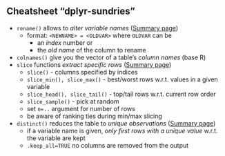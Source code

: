 


## Cheatsheet "dplyr-sundries"

- `rename()` allows to *alter variable names* ([Summary page](https://dplyr.tidyverse.org/reference/rename.html))
  - format: `<NEWNAME> = <OLDVAR>` where `OLDVAR` can be
    - an *index* number or 
    - the *old name* of the column to rename
- `colnames()` give you the vector of a table's *column names* (base R)
- `slice` functions *extract specific rows* ([Summary page](https://dplyr.tidyverse.org/reference/slice.html))
  - `slice()` - columns specified by indices
  - `slice_min(), slice_max()` - best/worst rows w.r.t. values in a given variable
  - `slice_head(), slice_tail()` - top/tail rows w.r.t. current row order
  - `slice_sample()` - pick at random
  - set `n=..` argument for number of rows
  - be aware of ranking ties during min/max slicing 
- `distinct()` reduces the table to *unique observations* ([Summary page](https://dplyr.tidyverse.org/reference/distinct.html))
  - if a variable name is given, *only first rows with a unique value* w.r.t. the variable are kept
  - `.keep_all=TRUE` no columns are removed from the output
